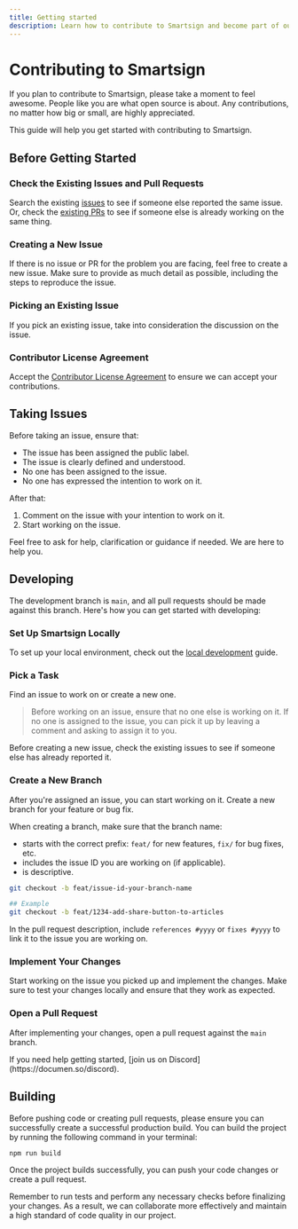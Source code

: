 ```yaml
---
title: Getting started
description: Learn how to contribute to Smartsign and become part of our community.
---
```



# Contributing to Smartsign

If you plan to contribute to Smartsign, please take a moment to feel awesome. People like you are what open source is about. Any contributions, no matter how big or small, are highly appreciated.

This guide will help you get started with contributing to Smartsign.

## Before Getting Started

<Steps>

### Check the Existing Issues and Pull Requests

Search the existing [issues](https://github.com/documenso/documenso/issues) to see if someone else reported the same issue. Or, check the [existing PRs](https://github.com/documenso/documenso/pulls) to see if someone else is already working on the same thing.

### Creating a New Issue

If there is no issue or PR for the problem you are facing, feel free to create a new issue. Make sure to provide as much detail as possible, including the steps to reproduce the issue.

### Picking an Existing Issue

If you pick an existing issue, take into consideration the discussion on the issue.

### Contributor License Agreement

Accept the [Contributor License Agreement](https://documen.so/cla) to ensure we can accept your contributions.

</Steps>

## Taking Issues

Before taking an issue, ensure that:

- The issue has been assigned the public label.
- The issue is clearly defined and understood.
- No one has been assigned to the issue.
- No one has expressed the intention to work on it.

After that:

1. Comment on the issue with your intention to work on it.
2. Start working on the issue.

Feel free to ask for help, clarification or guidance if needed. We are here to help you.

## Developing

The development branch is `main`, and all pull requests should be made against this branch. Here's how you can get started with developing:

<Steps>

### Set Up Smartsign Locally

To set up your local environment, check out the [local development](/developers/local-development) guide.

### Pick a Task

Find an issue to work on or create a new one.

> Before working on an issue, ensure that no one else is working on it. If no one is assigned to the issue, you can pick it up by leaving a comment and asking to assign it to you.

Before creating a new issue, check the existing issues to see if someone else has already reported it.

### Create a New Branch

After you're assigned an issue, you can start working on it. Create a new branch for your feature or bug fix.

When creating a branch, make sure that the branch name:

- starts with the correct prefix: `feat/` for new features, `fix/` for bug fixes, etc.
- includes the issue ID you are working on (if applicable).
- is descriptive.

```sh
git checkout -b feat/issue-id-your-branch-name

## Example
git checkout -b feat/1234-add-share-button-to-articles
```

In the pull request description, include `references #yyyy` or `fixes #yyyy` to link it to the issue you are working on.

### Implement Your Changes

Start working on the issue you picked up and implement the changes. Make sure to test your changes locally and ensure that they work as expected.

### Open a Pull Request

After implementing your changes, open a pull request against the `main` branch.

</Steps>

<Callout type="info">
  If you need help getting started, [join us on Discord](https://documen.so/discord).
</Callout>

## Building

Before pushing code or creating pull requests, please ensure you can successfully create a successful production build. You can build the project by running the following command in your terminal:

```bash
npm run build
```

Once the project builds successfully, you can push your code changes or create a pull request.

<Callout type="info">
  Remember to run tests and perform any necessary checks before finalizing your changes. As a
  result, we can collaborate more effectively and maintain a high standard of code quality in our
  project.
</Callout>
